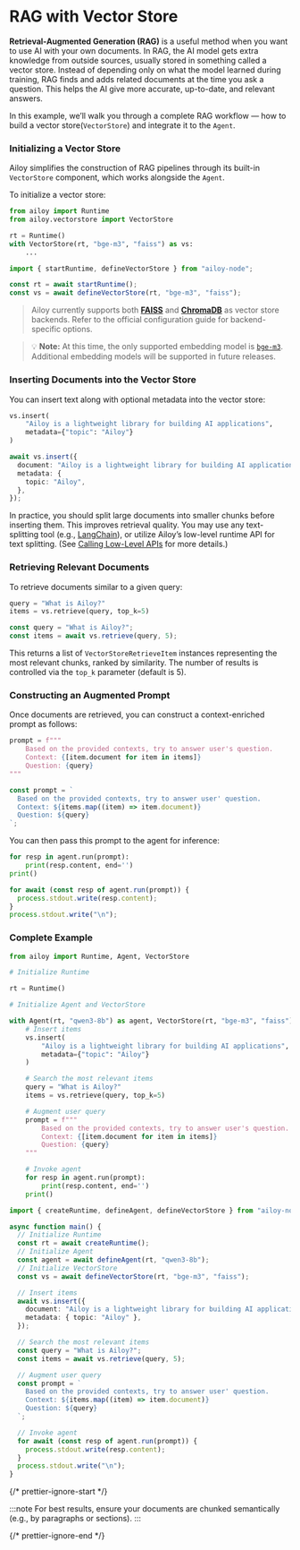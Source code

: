 # RAG with Vector Store

**Retrieval-Augmented Generation (RAG)** is a useful method when you want to use
AI with your own documents. In RAG, the AI model gets extra knowledge from
outside sources, usually stored in something called a vector store. Instead of
depending only on what the model learned during training, RAG finds and adds
related documents at the time you ask a question. This helps the AI give more
accurate, up-to-date, and relevant answers.

In this example, we’ll walk you through a complete RAG workflow — how to build a
vector store(`VectorStore`) and integrate it to the `Agent`.

### Initializing a Vector Store

Ailoy simplifies the construction of RAG pipelines through its built-in
`VectorStore` component, which works alongside the `Agent`.

To initialize a vector store:

<CodeTabs>

```python
from ailoy import Runtime
from ailoy.vectorstore import VectorStore

rt = Runtime()
with VectorStore(rt, "bge-m3", "faiss") as vs:
    ...
```

```typescript
import { startRuntime, defineVectorStore } from "ailoy-node";

const rt = await startRuntime();
const vs = await defineVectorStore(rt, "bge-m3", "faiss");
```

</CodeTabs>

> Ailoy currently supports both
> [**FAISS**](https://github.com/facebookresearch/faiss) and
> [**ChromaDB**](https://www.trychroma.com/) as vector store backends. Refer to
> the official configuration guide for backend-specific options.

> 💡 **Note:** At this time, the only supported embedding model is
> [`bge-m3`](https://huggingface.co/BAAI/bge-m3). Additional embedding models
> will be supported in future releases.

### Inserting Documents into the Vector Store

You can insert text along with optional metadata into the vector store:

<CodeTabs>

```python
vs.insert(
    "Ailoy is a lightweight library for building AI applications",
    metadata={"topic": "Ailoy"}
)
```

```typescript
await vs.insert({
  document: "Ailoy is a lightweight library for building AI applications",
  metadata: {
    topic: "Ailoy",
  },
});
```

</CodeTabs>

In practice, you should split large documents into smaller chunks before
inserting them. This improves retrieval quality. You may use any text-splitting
tool (e.g.,
[LangChain](https://python.langchain.com/docs/concepts/text_splitters/)), or
utilize Ailoy’s low-level runtime API for text splitting. (See
[Calling Low-Level APIs](./calling-low-level-apis.mdx) for more details.)

### Retrieving Relevant Documents

To retrieve documents similar to a given query:

<CodeTabs>

```python
query = "What is Ailoy?"
items = vs.retrieve(query, top_k=5)
```

```typescript
const query = "What is Ailoy?";
const items = await vs.retrieve(query, 5);
```

</CodeTabs>

This returns a list of `VectorStoreRetrieveItem` instances representing the most
relevant chunks, ranked by similarity. The number of results is controlled via
the `top_k` parameter (default is 5).

### Constructing an Augmented Prompt

Once documents are retrieved, you can construct a context-enriched prompt as
follows:

<CodeTabs>

```python
prompt = f"""
    Based on the provided contexts, try to answer user's question.
    Context: {[item.document for item in items]}
    Question: {query}
"""
```

```typescript
const prompt = `
  Based on the provided contexts, try to answer user' question.
  Context: ${items.map((item) => item.document)}
  Question: ${query}
`;
```

</CodeTabs>

You can then pass this prompt to the agent for inference:

<CodeTabs>

```python
for resp in agent.run(prompt):
    print(resp.content, end='')
print()
```

```typescript
for await (const resp of agent.run(prompt)) {
  process.stdout.write(resp.content);
}
process.stdout.write("\n");
```

</CodeTabs>

### Complete Example

<CodeTabs>

```python
from ailoy import Runtime, Agent, VectorStore

# Initialize Runtime

rt = Runtime()

# Initialize Agent and VectorStore

with Agent(rt, "qwen3-8b") as agent, VectorStore(rt, "bge-m3", "faiss") as vs:
    # Insert items
    vs.insert(
        "Ailoy is a lightweight library for building AI applications",
        metadata={"topic": "Ailoy"}
    )

    # Search the most relevant items
    query = "What is Ailoy?"
    items = vs.retrieve(query, top_k=5)

    # Augment user query
    prompt = f"""
        Based on the provided contexts, try to answer user's question.
        Context: {[item.document for item in items]}
        Question: {query}
    """

    # Invoke agent
    for resp in agent.run(prompt):
        print(resp.content, end='')
    print()

```

```typescript
import { createRuntime, defineAgent, defineVectorStore } from "ailoy-node";

async function main() {
  // Initialize Runtime
  const rt = await createRuntime();
  // Initialize Agent
  const agent = await defineAgent(rt, "qwen3-8b");
  // Initialize VectorStore
  const vs = await defineVectorStore(rt, "bge-m3", "faiss");

  // Insert items
  await vs.insert({
    document: "Ailoy is a lightweight library for building AI applications",
    metadata: { topic: "Ailoy" },
  });

  // Search the most relevant items
  const query = "What is Ailoy?";
  const items = await vs.retrieve(query, 5);

  // Augment user query
  const prompt = `
    Based on the provided contexts, try to answer user' question.
    Context: ${items.map((item) => item.document)}
    Question: ${query}
  `;

  // Invoke agent
  for await (const resp of agent.run(prompt)) {
    process.stdout.write(resp.content);
  }
  process.stdout.write("\n");
}
```

</CodeTabs>

{/* prettier-ignore-start */}

:::note
For best results, ensure your documents are chunked semantically (e.g., by paragraphs or sections).
:::

{/* prettier-ignore-end */}
